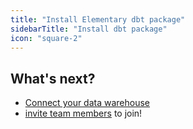 ```yaml
---
title: "Install Elementary dbt package"
sidebarTitle: "Install dbt package"
icon: "square-2"
---
```





<QuickstartPackageInstall />

## What's next?

- [Connect your data warehouse](/cloud/onboarding/connect-data-warehouse)
- [invite team members](/cloud/manage-team) to join!
